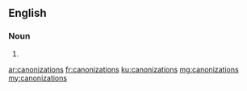 ==English==

===Noun===
{{head|en|plural}}

# {{plural of|canonization|lang=en|nocat=1}}

[[ar:canonizations]]
[[fr:canonizations]]
[[ku:canonizations]]
[[mg:canonizations]]
[[my:canonizations]]